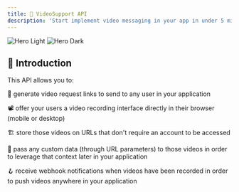 ```yaml
---
title: 🎥 VideoSupport API 
description: 'Start implement video messaging in your app in under 5 minutes'
---
```


<img
  className="block dark:hidden"
  src="images/Introduction image White Mode.svg"
  alt="Hero Light"
/>
<img
  className="hidden dark:block"
  src="images/Introduction image Dark Mode.svg"
  alt="Hero Dark"
/>

## 👋 Introduction

This API allows you to:

🔗 generate video request links to send to any user in your application  

📽️ offer your users a video recording interface directly in their browser (mobile or desktop)  

🏗️ store those videos on URLs that don't require an account to be accessed  

💽 pass any custom data (through URL parameters) to those videos in order to leverage that context later in your application  

🪝 receive webhook notifications when videos have been recorded in order to push videos anywhere in your application  


